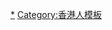 {{Navbox
|title = [[邵逸夫]]
|name = 邵逸夫
|image  =
|listclass = hlist
| group1 = [[邵逸夫家族|親屬]]
| list1  = 
*[[邵雍]]（远祖）
*[[邵玉轩]]（父亲）
*'''[[邵逸夫]]'''（[[邵雍]]三十三世孙）
*[[邵醉翁]]（长兄）
*[[邵邨人]]（二哥）
*[[邵仁枚]]（三哥）
*[[黃美珍(新加坡)|黃美珍]]（发妻）
*[[方逸華]]（妻）
*[[邵維銘]]（长子）
*[[邵淑琦]]（孫女）
| group2 = 生平
| list2  = 
*[[邵逸夫|生平]]
*[[邵逸夫的生日|生日]]
*[[邵逸夫之死|逝世]]
*[[邵逸夫葬礼|葬礼]]
*[[邵逸夫追思会|追思会]]
*[[邵氏大事记|大事记]]
| group3 = 相关企业
| list3  = 
*[[邵氏兄弟]]
*[[電視廣播有限公司]]
*[[邵氏兄弟控股|邵氏兄弟控股有限公司]]
*[[邵氏影城]]
*[[電視廣播城]]
*[[電視城]]
*[[邵氏大廈]]
*[[無綫網絡電視]]
*[[天一影片公司]]
*[[南洋影片公司]]
| group4 = 慈善事业
| list4  = 
*[[香港邵氏基金会]]
*[[新加坡邵氏基金会]]
*[[邵逸夫奖]]（[[邵逸夫獎得獎者列表|得主列表]]）
*[[逸夫楼]]
*[[邵逸夫慈善记录|慈善记录]]
| group5 = [[邵逸夫#以他命名的事物|命名纪念]]
| list5  = 
*[[邵逸夫星]]
*[[邵逸夫故居|故居]]
*[[逸夫書院]]
*[[逸夫舞台]]
*[[中国地质大学逸夫博物馆]]
*[[浙江大学医学院附属邵逸夫医院]]
*[[香港紅十字會總部邵逸夫樓]]
*[[西溪校区邵逸夫艺术楼]]
*[[华中科技大学逸夫教学楼]]
*[[香港藝術中心]]
*[[南京醫科大學附屬逸夫醫院]]
*[[香港大學|香港大學邵逸夫樓]]
*[[香港中文大學]][[逸夫書院]]
*[[香港城市大學]][[邵逸夫創意媒體中心]]
*[[香港城市大學]][[邵逸夫圖書館]]
*[[香港理工大學|香港理工大學邵逸夫樓]]
*[[香港浸會大學#校園|香港浸會大學逸夫校園]]
*[[香港科技大學]][[逸夫演藝中心]]
}}<noinclude>
{{collapsible option}}
[[Category:邵逸夫|*]]
[[Category:香港人模板]]
</noinclude>